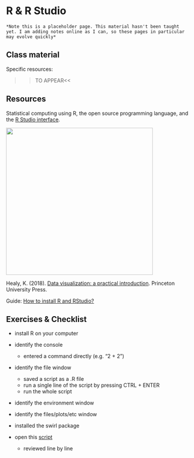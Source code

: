 # R & R Studio

```block
*Note this is a placeholder page. This material hasn't been taught yet. I am adding notes online as I can, so these pages in particular may evolve quickly*
```

## Class material

Specific resources:
  
  >>TO APPEAR<<
  
<!--
Slides from this class are on the google drive: [slides format](), [pdf format]().

Please note, most of this class was taught in workshop format, so there aren't many slides.
 -->

  
## Resources

Statistical computing using R, the open source programming language, and the [R Studio interface](https://rstudio.com/).

<img src="images/dv-cover-pupress.jpeg" style="width: 400px; float: center;">

Healy, K. (2018). [Data visualization: a practical introduction](https://socviz.co/). Princeton University Press.

Guide: [How to install R and RStudio?](https://www.r-bloggers.com/2019/12/how-to-install-r-and-rstudio-2/)



## Exercises & Checklist

* install R on your computer

* identify the console
  * entered a command directly (e.g. "2 + 2")

* identify the file window
  * saved a script as a .R file
  * run a single line of the script by pressing CTRL + ENTER
  * run the whole script

* identify the environment window

* identify the files/plots/etc window

* installed the swirl package

* open this [script](https://tomstafford.github.io/psy6422/static/class2.R) 
  * reviewed line by line
